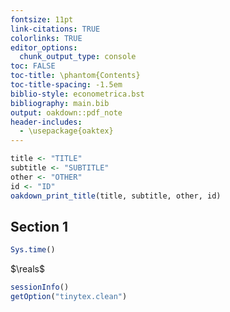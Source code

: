 ```yaml
---
fontsize: 11pt
link-citations: TRUE
colorlinks: TRUE
editor_options:
  chunk_output_type: console
toc: FALSE
toc-title: \phantom{Contents}
toc-title-spacing: -1.5em
biblio-style: econometrica.bst
bibliography: main.bib
output: oakdown::pdf_note
header-includes:
  - \usepackage{oaktex}
---
```


```r
title <- "TITLE"
subtitle <- "SUBTITLE"
other <- "OTHER"
id <- "ID"
oakdown_print_title(title, subtitle, other, id)
```

## Section 1

```r
Sys.time()
```

$\reals$

```r
sessionInfo()
getOption("tinytex.clean")
```

